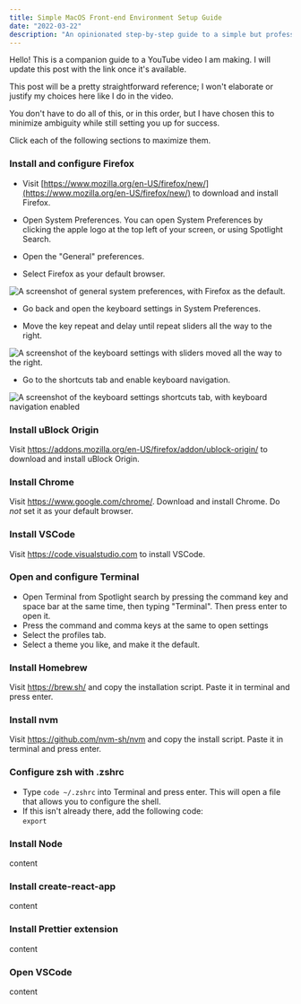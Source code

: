 ```yaml
---
title: Simple MacOS Front-end Environment Setup Guide
date: "2022-03-22"
description: "An opinionated step-by-step guide to a simple but professional-grade front-end development environment for MacOS."
---
```


Hello! This is a companion guide to a YouTube video I am making. I will update this post with the link once it's available.

This post will be a pretty straightforward reference; I won't elaborate or justify my choices here like I do in the video.

You don't have to do all of this, or in this order, but I have chosen this to minimize ambiguity while still setting you up for success.

Click each of the following sections to maximize them.

<Accordion allowMultipleExpanded allowZeroExpanded>
  <AccordionItem>
    <AccordionItemHeading>
      <AccordionItemButton>
        <h3>Install and configure Firefox</h3>
      </AccordionItemButton>
    </AccordionItemHeading>
    <AccordionItemPanel>

- Visit [https://www.mozilla.org/en-US/firefox/new/](https://www.mozilla.org/en-US/firefox/new/) to download and install Firefox.

- Open System Preferences. You can open System Preferences by clicking the apple logo at the top left of your screen, or using Spotlight Search.

- Open the "General" preferences.

- Select Firefox as your default browser.

![A screenshot of general system preferences, with Firefox as the default.](./default_browser.png)

- Go back and open the keyboard settings in System Preferences.

- Move the key repeat and delay until repeat sliders all the way to the right.

![A screenshot of the keyboard settings with sliders moved all the way to the right.](./key_repeat.png)

- Go to the shortcuts tab and enable keyboard navigation.

![A screenshot of the keyboard settings shortcuts tab, with keyboard navigation enabled](./keyboard_navigation.png)

</AccordionItemPanel>
  </AccordionItem>
  <AccordionItem>
    <AccordionItemHeading>
      <AccordionItemButton>
        <h3>Install uBlock Origin</h3>
      </AccordionItemButton>
    </AccordionItemHeading>
    <AccordionItemPanel>
      Visit <a href="https://addons.mozilla.org/en-US/firefox/addon/ublock-origin/">https://addons.mozilla.org/en-US/firefox/addon/ublock-origin/</a> to download and install uBlock Origin.
    </AccordionItemPanel>
  </AccordionItem>
  <AccordionItem>
    <AccordionItemHeading>
      <AccordionItemButton>
        <h3>Install Chrome</h3>
      </AccordionItemButton>
    </AccordionItemHeading>
    <AccordionItemPanel>
      <p>
        Visit <a href="https://www.google.com/chrome/">https://www.google.com/chrome/</a>. Download and install Chrome. Do <em>not</em> set it as your default browser.
      </p>
    </AccordionItemPanel>
  </AccordionItem>
  <AccordionItem>
    <AccordionItemHeading>
      <AccordionItemButton>
        <h3>Install VSCode</h3>
      </AccordionItemButton>
    </AccordionItemHeading>
    <AccordionItemPanel>
      Visit <a href="https://code.visualstudio.com">https://code.visualstudio.com</a> to install VSCode.</AccordionItemPanel>
  </AccordionItem>
  <AccordionItem>
    <AccordionItemHeading>
      <AccordionItemButton>
        <h3>Open and configure Terminal</h3>
      </AccordionItemButton>
    </AccordionItemHeading>
    <AccordionItemPanel>
      <ul>
        <li>Open Terminal from Spotlight search by pressing the command key and space bar at the same time, then typing "Terminal". Then press enter to open it.</li>
        <li>Press the command and comma keys at the same to open settings</li>
        <li>Select the profiles tab.</li>
        <li>Select a theme you like, and make it the default.</li>
      </ul>
    </AccordionItemPanel>
  </AccordionItem>
  <AccordionItem>
    <AccordionItemHeading>
      <AccordionItemButton>
        <h3>Install Homebrew</h3>
      </AccordionItemButton>
    </AccordionItemHeading>
    <AccordionItemPanel>
      Visit <a href="https://brew.sh/">https://brew.sh/</a> and copy the installation script. Paste it in terminal and press enter.
    </AccordionItemPanel>
  </AccordionItem>
  <AccordionItem>
    <AccordionItemHeading>
      <AccordionItemButton>
        <h3>Install nvm</h3>
      </AccordionItemButton>
    </AccordionItemHeading>
    <AccordionItemPanel>Visit <a href="https://github.com/nvm-sh/nvm#installing-and-updating">https://github.com/nvm-sh/nvm</a> and copy the install script. Paste it in terminal and press enter.</AccordionItemPanel>
  </AccordionItem>
  <AccordionItem>
    <AccordionItemHeading>
      <AccordionItemButton>
        <h3>Configure zsh with .zshrc</h3>
      </AccordionItemButton>
    </AccordionItemHeading>
    <AccordionItemPanel>
      <ul>
        <li>Type <code>code ~/.zshrc</code> into Terminal and press enter. This will open a file that allows you to configure the shell.</li>
        <li>If this isn't already there, add the following code:
          <br/>
          <code>export</code>
        </li>
      </ul>
    </AccordionItemPanel>
  </AccordionItem>
  <AccordionItem>
    <AccordionItemHeading>
      <AccordionItemButton>
        <h3>Install Node</h3>
      </AccordionItemButton>
    </AccordionItemHeading>
    <AccordionItemPanel>content</AccordionItemPanel>
  </AccordionItem>
  <AccordionItem>
    <AccordionItemHeading>
      <AccordionItemButton>
        <h3>Install create-react-app</h3>
      </AccordionItemButton>
    </AccordionItemHeading>
    <AccordionItemPanel>content</AccordionItemPanel>
  </AccordionItem>
    <AccordionItem>
    <AccordionItemHeading>
      <AccordionItemButton>
        <h3>Install Prettier extension</h3>
      </AccordionItemButton>
    </AccordionItemHeading>
    <AccordionItemPanel>content</AccordionItemPanel>
  </AccordionItem>
  <AccordionItem>
    <AccordionItemHeading>
      <AccordionItemButton>
        <h3>Open VSCode</h3>
      </AccordionItemButton>
    </AccordionItemHeading>
    <AccordionItemPanel>content</AccordionItemPanel>
  </AccordionItem>
</Accordion>
